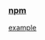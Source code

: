 ### [npm](https://www.npmjs.com/package/@tanstack/react-query)

[example](../../../_examples/pkgs/@tanstack/react-query)
